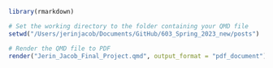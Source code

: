 ```r

library(rmarkdown)

# Set the working directory to the folder containing your QMD file
setwd("/Users/jerinjacob/Documents/GitHub/603_Spring_2023_new/posts")

# Render the QMD file to PDF
render("Jerin_Jacob_Final_Project.qmd", output_format = "pdf_document")
```